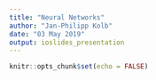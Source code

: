 ```yaml
---
title: "Neural Networks"
author: "Jan-Philipp Kolb"
date: "03 May 2019"
output: ioslides_presentation
---
```


```r
knitr::opts_chunk$set(echo = FALSE)
```

## 